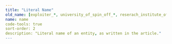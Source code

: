 ```yaml
---
title: "Literal Name"
old_name: [exploiter_*, university_of_spin_off_*, reserach_institute_of_spin_off_*]
name: name
code-tools: true
sort-order: 2
description: "Literal name of an entity, as written in the article."
---
```

